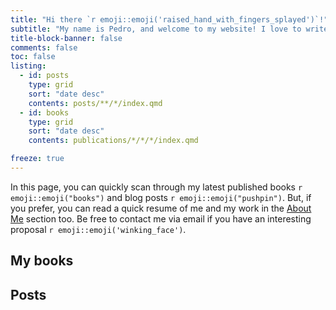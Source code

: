 ```yaml
---
title: "Hi there `r emoji::emoji('raised_hand_with_fingers_splayed')`!"
subtitle: "My name is Pedro, and welcome to my website! I love to write books about programming, and to develop open-source software"
title-block-banner: false
comments: false 
toc: false
listing:
  - id: posts
    type: grid
    sort: "date desc"
    contents: posts/**/*/index.qmd
  - id: books
    type: grid
    sort: "date desc"
    contents: publications/*/*/*/index.qmd

freeze: true
---
```


In this page, you can quickly scan through my latest published books `r emoji::emoji("books")` and blog posts `r emoji::emoji("pushpin")`. But, if you prefer, you can read a quick resume of me and my work in the [About Me](about.qmd) section too. Be free to contact me via email if you have an interesting proposal `r emoji::emoji('winking_face')`.

## My books

::: {#books}
:::

## Posts

::: {#posts}
:::

<br>




